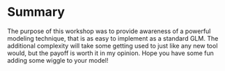 # Summary

The purpose of this workshop was to provide awareness of a powerful modeling technique, that is as easy to implement as a standard GLM. The additional complexity will take some getting used to just like any new tool would, but the payoff is worth it in my opinion. Hope you have some fun adding some wiggle to your model!